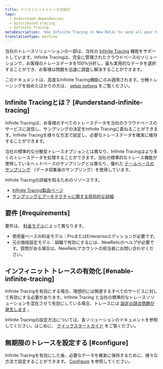 ```yaml
---
title: インフィニットトレースの紹介
tags:
  - Understand dependencies
  - Distributed tracing
  - Infinite Tracing
metaDescription: 'Use Infinite Tracing in New Relic to send all your trace data to our cloud-based service, and rely on Infinite Tracing to make sampling decisions.'
translationType: machine
---
```


当社のトレースソリューションの一部は、当社の [Infinite Tracing](https://newrelic.com/products/edge-infinite-tracing) 機能をサポートしています。Infinite Tracingは、完全に管理されたクラウドベースのソリューションで、お客様のトレースデータを100％分析し、最も実用的なデータを選択することができ、お客様は問題を迅速に調査し解決することができます。

このドキュメントは、高度なInfinite Tracing機能にのみ適用されます。分散トレーシングを始めたばかりの方は、 [setup options](/docs/distributed-tracing/enable-configure/quick-start) をご覧ください。

## Infinite Tracingとは？ [#understand-infinite-tracing]

Infinite Tracingは、お客様のすべてのトレースデータを当社のクラウドベースのサービスに送信し、サンプリングの決定をInfinite Tracingに委ねることができます。Infinite Tracingを様々な方法で設定し、必要なトレースデータを確実に維持することができます。

当社の標準的な分散型トレースオプションとは異なり、Infinite Tracingはより多くのトレースデータを処理することができます。当社の標準的なトレース機能が使用しているヘッドベースのサンプリングとは異なり、優れた [テールベースのサンプリング](/docs/understand-dependencies/distributed-tracing/get-started/how-new-relic-distributed-tracing-works#sampling) （データ収集後のサンプリング）を使用しています。

Infinite Tracingの詳細を知るためのリソースです。

* [Infinite Tracing製品ページ](https://newrelic.com/products/edge-infinite-tracing)
* [サンプリングとアーキテクチャに関する技術的な詳細](/docs/understand-dependencies/distributed-tracing/get-started/how-new-relic-distributed-tracing-works#sampling)

## 要件 [#requirements]

要件は、 [料金モデル](/docs/accounts/original-accounts-billing/original-product-based-pricing/overview-pricing-models)によって異なります。

* 使用量ベースの料金モデル：ProまたはEnterpriseエディションが必要です。
* 元の価格設定モデル：組織で有効にするには、NewRelicのヘルプが必要です。質問がある場合は、NewRelicアカウントの担当者にお問い合わせください。

## インフィニット トレースの有効化 [#enable-infinite-tracing]

Infinite Tracingを有効にする場合、理想的には関連するすべてのサービスに対して有効にする必要があります。Infinite Tracing と当社の標準的なトレースソリューションを混在させて有効にしている場合、トレースには [設定の競合問題が発生します](/docs/understand-dependencies/distributed-tracing/troubleshooting/infinite-tracing-trace-configuration-conflicts) 。

Infinite Tracingの設定方法については、各ソリューションのドキュメントを参照してください。はじめに、 [クイックスタートガイド](/docs/distributed-tracing/enable-configure/quick-start) をご覧ください。

## 無期限のトレースを設定する [#configure]

Infinite Tracingを有効にした後、必要なデータを確実に保持するために、様々な方法で設定することができます。 [Configure](/docs/configure-trace-observer#configure) を参照してください。